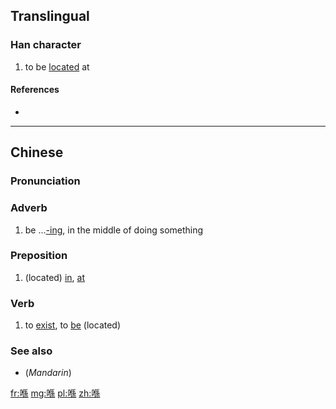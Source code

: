==Translingual==

===Han character===
{{Han char|rn=30|rad=口|as=09|sn=12|four=|canj=口人竹火 (ROHF)|ids=⿰[[口]][[係]]}}

# {{context|Cantonese|lang=mul}} to be [[locate]]d at

====References====
* {{Han ref|kx=0201.121|hdz=10657.021|uh=55BA|ud=21946}}

----

==Chinese==
{{zh-hanzi-box|[[喺]]}}

===Pronunciation===
{{zh-pron
|c=zoi6
|cat=adv,prep,v
}}

===Adverb===
{{zh-adv}}

# be ...[[-ing]], in the middle of doing something {{gloss|indicating an action in progress}}

===Preposition===
{{zh-prep}}

# {{cx|Cantonese|lang=zh}} (located) [[in]], [[at]]

===Verb===
{{zh-verb}}

# {{cx|Cantonese|lang=zh}} to [[exist]], to [[be]] (located)
#: {{zh-usex|我 而家 喺 香港。|I am in Hong Kong now.|C-GZ|tr=ngo5 ji4 gaa1 '''zoi6''' hoeng1 gong2.|link=yes}}

===See also===
* (''Mandarin'') {{zh-l|在}}

[[fr:喺]]
[[mg:喺]]
[[pl:喺]]
[[zh:喺]]